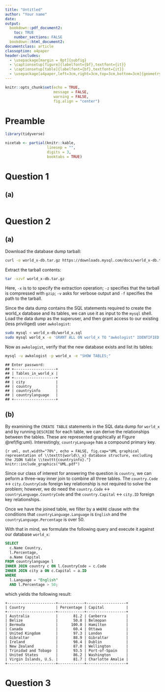 ```yaml
---
title: "Untitled"
author: "Your name"
date: 
output:
  bookdown::pdf_document2:
    toc: TRUE
    number_sections: FALSE
  bookdown::html_document2: 
documentclass: article
classoption: a4paper
header-includes:
  - \usepackage[margin = 8pt]{subfig}
  - \captionsetup[figure]{labelfont={bf},textfont={it}}
  - \captionsetup[table]{labelfont={bf},textfont={it}}
  - \usepackage[a4paper,left=3cm,right=3cm,top=3cm,bottom=3cm]{geometry}
---
```


```r
knitr::opts_chunk$set(echo = TRUE,
                      message = FALSE,
                      warning = FALSE,
                      fig.align = "center")
```

# Preamble

```r
library(tidyverse)
```

```r
nicetab <- partial(knitr::kable,
                   linesep = "",
                   digits = 3,
                   booktabs = TRUE)
```

# Question 1

## (a)

```bash

```

# Question 2

## (a)

Download the database dump tarball:

```bash
curl -o world_x-db.tar.gz https://downloads.mysql.com/docs/world_x-db.tar.gz
```



Extract the tarball contents:

```bash
tar -xzvf world_x-db.tar.gz
```

Here,  `-x` is to to specify the extraction operation; `-z` specifies that the tarball is compressed with `gzip`; `-v` asks for verbose output and `-f` specifies the path to the tarball.

Since the data dump contains the SQL statements required to create the world_x database and its tables, we can use it as input to the `mysql` shell. Load the data dump as the superuser, and then grant access to our existing (less priviliged) user `awkologist`:

```bash
sudo mysql < world_x-db/world_x.sql
sudo mysql world_x -e 'GRANT ALL ON world_x TO "awkologist" IDENTIFIED BY "awkology";'
```

Now as `awkologist`, verify that the new database exists and list its tables:

```bash
mysql -u awkologist -p world_x -e "SHOW TABLES;"
```

````
## Enter password: 
## +-------------------+
## | Tables_in_world_x |
## +-------------------+
## | city              |
## | country           |
## | countryinfo       |
## | countrylanguage   |
## +-------------------+
````

## (b)

By examining the `CREATE TABLE` statements in the SQL data dump for `world_x` and by running `DESCRIBE` for each table, we can derive the relationships between the tables. These are represented graphically at Figure \@ref(fig:uml). Interestingly, `countryLanguage` has a compound primary key.


```{r uml, out.width="70%", echo = FALSE, fig.cap="UML graphical representation of \\texttt{world\\_x} database structure, excluding the JSON table \\texttt{countryinfo}."}
knitr::include_graphics("UML.pdf")
```

Since our class of interest for answering the question is `country`, we can peform a three-way inner join to combine all three tables. The `country.Code` $\leftrightarrow$ `city.CountryCode` foreign key relationship is not required to solve the problem; however, we do need the `country.Code` $\leftrightarrow$ `countryLanguage.CountryCode` and the `country.Capital` $\leftrightarrow$ `city.ID` foreign key relationships.

Once we have the joined table, we filter by a `WHERE` clause with the conditions that `countryLanguage.Language` is `English` and the `countryLanguage.Percentage` is over 50.

With that in mind, we formulate the following query and execute it against our database `world_x`:

```sql
SELECT
  c.Name Country,
  l.Percentage,
  a.Name Capital
FROM countrylanguage l
INNER JOIN country c ON l.CountryCode = c.Code
INNER JOIN city a ON c.Capital = a.ID
WHERE
  l.Language = "English"
  AND l.Percentage > 50;
```

which yields the following result:

````
+----------------------+------------+------------------+
| Country              | Percentage | Capital          |
+----------------------+------------+------------------+
| Australia            |       81.2 | Canberra         |
| Belize               |       50.8 | Belmopan         |
| Bermuda              |      100.0 | Hamilton         |
| Canada               |       60.4 | Ottawa           |
| United Kingdom       |       97.3 | London           |
| Gibraltar            |       88.9 | Gibraltar        |
| Ireland              |       98.4 | Dublin           |
| New Zealand          |       87.0 | Wellington       |
| Trinidad and Tobago  |       93.5 | Port-of-Spain    |
| United States        |       86.2 | Washington       |
| Virgin Islands, U.S. |       81.7 | Charlotte Amalie |
+----------------------+------------+------------------+
````

# Question 3

```r
```

